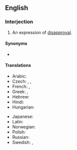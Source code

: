 ==English==
{{phrasebook|en}}
===Interjection===
{{en-interj}}

# An expression of [[disapproval]].

====Synonyms====
* {{l|en|shame upon you}} {{qual|dated}}

====Translations====
{{trans-top|expression of disapproval}}
* Arabic: {{t|ar|عَيْب عَلَيْكَ}}
* Czech: {{t|cs|styď se}}, {{t|cs|že se nestydíš}}, {{t|cs|že ti není hanba}}
* French: {{t|fr|honte à toi}}, {{t|fr|honte à vous}}
* Greek: {{t|el|ντροπή σου}}, {{t|el|ντροπή σας}}
* Hebrew: {{t|he|התבייש לך|tr=hitbayésh lekhá|sc=Hebr}}
* Hindi: {{t+|hi|शर्म|tr=śarm|sc=Deva}}
* Hungarian: {{t|hu|[[szégyell|szégyelld]] [[magad]]}}
{{trans-mid}}
* Japanese: {{t|ja|恥を知れ|tr=はじをしれ, hajioshire|sc=Jpan}}
* Latin: {{t|la|[[te]] [[pudeat]]}}
* Norwegian: {{t|no|skam deg}}
* Polish: {{t|pl|jak ci nie wstyd}}
* Russian: {{t|ru|как вам не стыдно!}}
* Swedish: {{t|sv|fy skäms}}, {{t|sv|skäms på dig}}
{{trans-bottom}}